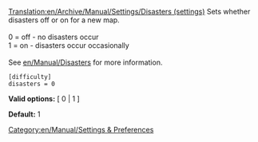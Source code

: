 [[Translation:en/Archive/Manual/Settings/Disasters (settings)]]
Sets whether disasters off or on for a new map.<br><br>
0 = off - no disasters occur<br>
1 = on - disasters occur occasionally<br><br>
See [[en/Manual/Disasters]] for more information.

<pre>
[difficulty]
disasters = 0
</pre>

'''Valid options:''' [ 0 | 1 ]

'''Default:''' 1


[[Category:en/Manual/Settings & Preferences]]